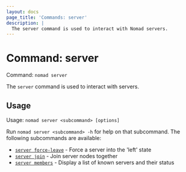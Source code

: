 ```yaml
---
layout: docs
page_title: 'Commands: server'
description: |
  The server command is used to interact with Nomad servers.
---
```


# Command: server

Command: `nomad server`

The `server` command is used to interact with servers.

## Usage

Usage: `nomad server <subcommand> [options]`

Run `nomad server <subcommand> -h` for help on that subcommand. The following
subcommands are available:

- [`server force-leave`][force-leave] - Force a server into the 'left' state
- [`server join`][join] - Join server nodes together
- [`server members`][members] - Display a list of known servers and their status

[force-leave]: /docs/commands/server/force-leave "Force a server into the 'left' state"
[join]: /docs/commands/server/join 'Join server nodes together'
[members]: /docs/commands/server/members 'Display a list of known servers and their status'
